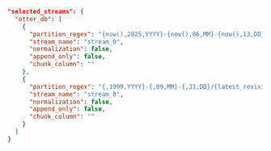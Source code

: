 ```json title="streams.json"
"selected_streams": {
  "otter_db": [
    {
      "partition_regex": "{now(),2025,YYYY}-{now(),06,MM}-{now(),13,DD}/{string_change_language,,}",
      "stream_name": "stream_0",
      "normalization": false,
      "append_only": false,
      "chunk_column": ""
    },
    {
      "partition_regex": "{,1999,YYYY}-{,09,MM}-{,31,DD}/{latest_revision,,}",
      "stream_name": "stream_8",
      "normalization": false,
      "append_only": false,
      "chunk_column": ""
    }
  ]
}
```